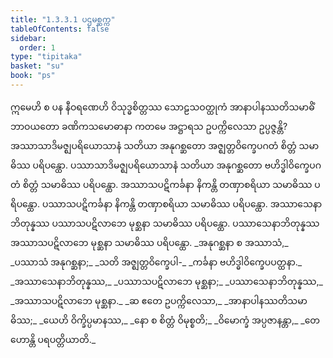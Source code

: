 ```yaml
---
title: "1.3.3.1 ပဌမစ္ဆက္က"
tableOfContents: false
sidebar:
  order: 1
type: "tipitaka"
basket: "su"
book: "ps"
---
```



<DynamicBreadcrumb />

<Division number="154" book="ps">

<Paragraph number="869" book="ps">
ဣမေဟိ စ ပန နီဝရဏေဟိ ဝိသုဒ္ဓစိတ္တဿ သောဠသဝတ္ထုကံ အာနာပါနဿတိသမာဓိံ ဘာဝယတော ခဏိကသမောဓာနာ ကတမေ အဋ္ဌာရသ ဥပက္ကိလေသာ ဥပ္ပဇ္ဇန္တိ? အဿာသာဒိမဇ္ဈပရိယောသာနံ သတိယာ အနုဂစ္ဆတော အဇ္ဈတ္တဝိက္ခေပဂတံ စိတ္တံ သမာဓိဿ ပရိပန္ထော. ပဿာသာဒိမဇ္ဈပရိယောသာနံ သတိယာ အနုဂစ္ဆတော ဗဟိဒ္ဓါဝိက္ခေပဂတံ စိတ္တံ သမာဓိဿ ပရိပန္ထော. အဿာသပဋိကင်္ခနာ နိကန္တိ တဏှာစရိယာ သမာဓိဿ ပရိပန္ထော. ပဿာသပဋိကင်္ခနာ နိကန္တိ တဏှာစရိယာ သမာဓိဿ ပရိပန္ထော. အဿာသေနာဘိတုန္နဿ ပဿာသပဋိလာဘေ မုစ္ဆနာ သမာဓိဿ ပရိပန္ထော. ပဿာသေနာဘိတုန္နဿ အဿာသပဋိလာဘေ မုစ္ဆနာ သမာဓိဿ ပရိပန္ထော.
</Paragraph>

<Paragraph number="870" type="verses" book="ps">
_အနုဂစ္ဆနာ စ အဿာသံ,_  
_ပဿာသံ အနုဂစ္ဆနာ;_  
_သတိ အဇ္ဈတ္တဝိက္ခေပါ-_  
_ကင်္ခနာ ဗဟိဒ္ဓါဝိက္ခေပပတ္ထနာ._  

</Paragraph>

<Paragraph number="871" type="verses" book="ps">
_အဿာသေနာဘိတုန္နဿ,_  
_ပဿာသပဋိလာဘေ မုစ္ဆနာ;_  
_ပဿာသေနာဘိတုန္နဿ,_  
_အဿာသပဋိလာဘေ မုစ္ဆနာ._  

</Paragraph>

<Paragraph number="872" type="verses" book="ps">
_ဆ ဧတေ ဥပက္ကိလေသာ,_  
_အာနာပါနဿတိသမာဓိဿ;_  
_ယေဟိ ဝိက္ခိပ္ပမာနဿ,_  
_နော စ စိတ္တံ ဝိမုစ္စတိ;_  
_ဝိမောက္ခံ အပ္ပဇာနန္တာ,_  
_တေ ဟောန္တိ ပရပတ္တိယာတိ._
</Paragraph>
</Division>